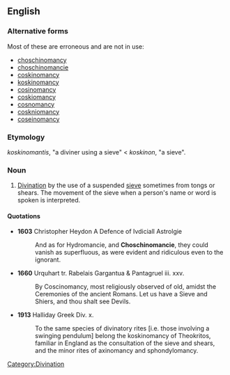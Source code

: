 ==English==

===Alternative forms===
Most of these are erroneous and are not in use:
* [[choschinomancy]]
* [[choschinomancie]]
* [[coskinomancy]]
* [[koskinomancy]]
* [[cosinomancy]]
* [[coskiomancy]]
* [[cosnomancy]]
* [[coskniomancy]]
* [[coseinomancy]]

===Etymology===
{{etyl|grc}} ''koskinomantis'', "a diviner using a sieve" < ''koskinon'', "a sieve".

===Noun===
{{en-noun|-}}

# [[divination|Divination]] by the use of a suspended [[sieve]] sometimes from tongs or shears. The movement of the sieve when a person's name or word is spoken is interpreted.

====Quotations====
* '''1603''' Christopher Heydon A Defence of Ivdiciall Astrolgie
*: And as for Hydromancie, and '''Choschinomancie''', they could vanish as superfluous, as were evident and ridiculous even to the ignorant.
* '''1660''' Urquhart tr. Rabelais Gargantua & Pantagruel iii. xxv.
*: By Coscinomancy, most religiously observed of old, amidst the Ceremonies of the ancient Romans. Let us have a Sieve and Shiers, and thou shalt see Devils.
* '''1913''' Halliday Greek Div. x.
*: To the same species of divinatory rites [i.e. those involving a swinging pendulum] belong the koskinomancy of Theokritos, familiar in England as the consultation of the sieve and shears, and the minor rites of axinomancy and sphondylomancy.

[[Category:Divination]]